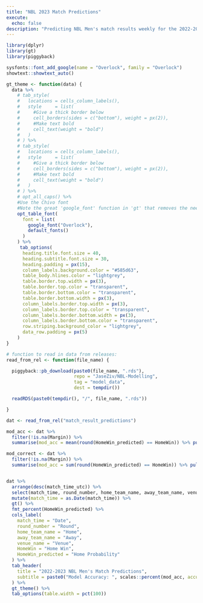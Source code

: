 ```yaml
---
title: "NBL 2023 Match Predictions"
execute:
  echo: false
description: "Predicting NBL Men's match results weekly for the 2022-2023 season"
---
```



```r
library(dplyr)
library(gt)
library(piggyback)

sysfonts::font_add_google(name = "Overlock", family = "Overlock")
showtext::showtext_auto()

gt_theme <- function(data) {
  data %>%
    # tab_style(
    #   locations = cells_column_labels(),
    #   style     = list(
    #     #Give a thick border below
    #     cell_borders(sides = c("bottom"), weight = px(2)),
    #     #Make text bold
    #     cell_text(weight = "bold")
    #   )
    # ) %>%
    # tab_style(
    #   locations = cells_column_labels(),
    #   style     = list(
    #     #Give a thick border below
    #     cell_borders(sides = c("bottom"), weight = px(2)),
    #     #Make text bold
    #     cell_text(weight = "bold")
    #   )
    # ) %>%
    # opt_all_caps() %>%
    #Use the Chivo font
    #Note the great 'google_font' function in 'gt' that removes the need to pre-load fonts
    opt_table_font(
      font = list(
        google_font("Overlock"),
        default_fonts()
      )
    ) %>%
     tab_options(
      heading.title.font.size = 40,
      heading.subtitle.font.size = 30,
      heading.padding = px(15),
      column_labels.background.color = "#585d63",
      table_body.hlines.color = "lightgrey",
      table.border.top.width = px(3),
      table.border.top.color = "transparent",
      table.border.bottom.color = "transparent",
      table.border.bottom.width = px(3),
      column_labels.border.top.width = px(3),
      column_labels.border.top.color = "transparent",
      column_labels.border.bottom.width = px(3),
      column_labels.border.bottom.color = "transparent",
      row.striping.background_color = "lightgrey",
      data_row.padding = px(5)
    ) 
}

# function to read in data from releases:
read_from_rel <- function(file_name) {

  piggyback::pb_download(paste0(file_name, ".rds"),
                         repo = "JaseZiv/NBL-Modelling",
                         tag = "model_data",
                         dest = tempdir())

  readRDS(paste0(tempdir(), "/", file_name, ".rds"))

}

dat <- read_from_rel("match_result_predictions")
```


:::{.column-page}

```r
mod_acc <- dat %>% 
  filter(!is.na(Margin)) %>% 
  summarise(mod_acc = mean(round(HomeWin_predicted) == HomeWin)) %>% pull(mod_acc)

mod_correct <- dat %>% 
  filter(!is.na(Margin)) %>% 
  summarise(mod_acc = sum(round(HomeWin_predicted) == HomeWin)) %>% pull(mod_acc)


dat %>% 
  arrange(desc(match_time_utc)) %>% 
  select(match_time, round_number, home_team_name, away_team_name, venue_name, Margin, HomeWin, HomeWin_predicted) %>% 
  mutate(match_time = as.Date(match_time)) %>%
  gt() %>% 
  fmt_percent(HomeWin_predicted) %>% 
  cols_label(
    match_time = "Date",
    round_number = "Round",
    home_team_name = "Home",
    away_team_name = "Away",
    venue_name = "Venue",
    HomeWin = "Home Win",
    HomeWin_predicted = "Home Probability"
  ) %>% 
  tab_header(
    title = "2022-2023 NBL Men's Match Predictions",
    subtitle = paste0("Model Accuracy: ", scales::percent(mod_acc, accuracy=0.1))
  ) %>% 
  gt_theme() %>% 
  tab_options(table.width = pct(100))
```

:::
